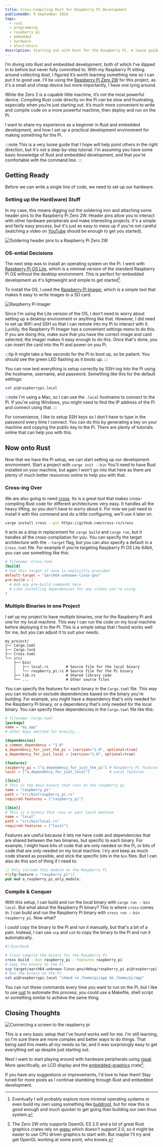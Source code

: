 ```yaml
---
title: Cross-Compiling Rust for Raspberry Pi Development
publishedAt: 9 September 2024
tags:
  - rust
  - programming
  - raspberry pi
  - embedded
  - hardware
  - electronics
description: Starting out with Rust for the Raspberry Pi. A loose guide for a practical development setup which lets me write and compile on my local machine, but deploy and run on the Pi.
---
```


I’m diving into Rust and embedded development, both of which I’ve dipped in to before but never fully committed to. With my Raspberry Pi sitting around collecting dust, I figured it’s worth learning something new so I can put it to good use. I'll be using the [Raspberry Pi Zero 2W](https://www.raspberrypi.com/products/raspberry-pi-zero-2-w/) for this project, as it's a small and cheap device but more importantly, I have one lying around.

While the Zero 2 is a capable little machine, it’s not the most powerful device. Compiling Rust code directly on the Pi can be slow and frustrating, especially when you’re just starting out. It’s much more convenient to write and compile code on a more powerful machine, then deploy and run on the Pi.

I want to share my experience as a beginner in Rust and embedded development, and how I set up a practical development environment for making something for the Pi.

:::note
This is a very loose guide that I hope will help point others in the right direction, but it's _not_ a step-by-step tutorial. I'm assuming you have some basic knowledge of Rust and embedded development, and that you're comfortable with the command line.
:::

## Getting Ready

Before we can write a single line of code, we need to set up our hardware.

### Setting up the Hard(ware) Stuff

In my case, this means digging out the soldering iron and attaching some header pins to the Raspberry Pi Zero 2W. Header pins allow you to interact with other hardware peripherals and make interesting projects. It's a simple and fairly easy process, but it's just as easy to mess up if you're not careful (watching a video on [YouTube](https://www.youtube.com/watch?v=UDdbaMk39tM) should be enough to get you started).

![Soldering header pins to a Raspberry Pi Zero 2W](./soldering.jpg)

### OS-ential Decisions

The next step was to install an operating system on the Pi. I went with [Raspberry Pi OS Lite](https://www.raspberrypi.com/software/operating-systems/#raspberry-pi-os-64-bit), which is a minimal version of the standard Raspberry Pi OS without the desktop environment. This is perfect for embedded development as it's lightweight and simple to get started[^1].

[^1]: Eventually I will probably explore more minimal operating systems or even build my own using something like [buildroot](https://buildroot.org/), but for now this is good enough and much quicker to get going than building our own linux system.

To install the OS, I used the [Raspberry Pi Imager](https://www.raspberrypi.com/software/), which is a simple tool that makes it easy to write images to a SD card.

![Raspberry Pi Imager](./raspberry-pi-imager.png)

Since I'm using the Lite version of the OS, I don't need to worry about setting up a desktop environment or anything like that. However, I did need to set up WiFi and SSH so that I can remote into my Pi to interact with it. Luckily, the Raspberry Pi Imager has a convenient settings menu to do this. If you are doing this, make sure that you have the correct image and card selected; the imager makes it easy enough to do this. Once that's done, you can insert the card into the Pi and power on you Pi.

:::tip
It might take a few seconds for the Pi to boot up, so be patient. You should see the green LED flashing as it boots up.
:::

You can now test everything is setup correctly by SSH-ing into the Pi using the hostname, username, and password. Something like this for the default settings:

```bash
ssh pi@raspberrypi.local
```

:::note
I'm using a Mac, so I can use the `.local` hostname to connect to the Pi. If you're using Windows, you might need to find the IP address of the Pi and connect using that.
:::

For convenience, I like to setup SSH keys so I don't have to type in the password every time I connect. You can do this by generating a key on your machine and copying the public key to the Pi. There are plenty of tutorials online that can help you with this.

## Now onto Rust

Now that we have the Pi setup, we can start setting up our development environment. Start a project with `cargo init --bin` You'll need to have Rust installed on your machine, but again I won't go into that here as there are plenty of much better resources online to help you with that.

### Cross-ing Over

We are also going to need [cross](https://github.com/cross-rs/cross). Its is a great tool that makes cross-compiling Rust code for different architectures very easy. It handles all the heavy lifting, so you don't have to worry about it. For now we just need to install it with this command and do a little configuring, we'll use it later on.

```bash
cargo install cross --git https://github.com/cross-rs/cross
```

It acts as a drop in replacement for `cargo build` and `cargo run`, but it handles all the cross-compilation for you. You can specify the target architecture with the `--target` flag, but you can also specify a default in a `Cross.toml` file. For example if you're targeting Raspberry Pi OS Lite 64bit, you can use something like this:

```toml
# filename: Cross.toml
[build]
# Use this target if none is explicitly provided
default-target = "aarch64-unknown-linux-gnu"
pre-build = [
  # Add any pre-build commands here
  # Like installing dependencies for any crates you're using
]
```

### Multiple Binaries in one Project

I set up my project to have multiple binaries, one for the Raspberry Pi and one for my local machine. This way I can run the code on my local machine before deploying it to the Pi. This is a simple setup that I found works well for me, but you can adjust it to suit your needs.

```
my_project/
├── Cargo.toml
├── Cargo.lock
├── Cross.toml
└── src/
    ├── bin/
    │   ├── local.rs        # Source file for the local binary
    │   └── raspberry_pi.rs # Source file for the Pi binary
    ├── lib.rs              # Shared library code
    └── ...                 # Other source files
```

You can specify the features for each binary in the `Cargo.toml` file. This way you can include or exclude dependencies based on the binary you're building. For example, you might have a dependency that's only needed for the Raspberry Pi binary, or a dependency that's only needed for the local binary. You can specify these dependencies in the `Cargo.toml` file like this:

```toml
# filename: Cargo.toml
[package]
name = "my_app"
# other keys omitted for brevity...

[dependencies]
a_common_dependency = "1.0"
a_dependency_for_just_the_pi = {version="1.0", optional=true}
a_dependency_for_just_local = {version="1.0", optional=true}

[features]
raspberry_pi = ["a_dependency_for_just_the_pi"] # Raspberry Pi features
local = ["a_dependency_for_just_local"]         # Local features

[[bin]]
# This is the main binary that runs on the raspberry pi
name = "raspberry_pi"
path = "src/bin/raspberry_pi.rs"
required-features = ["raspberry_pi"]

[[bin]]
# This is a binary that runs on your local machine
name = "local"
path = "src/bin/local.rs"
required-features = ["local"]
```

Features are useful because it lets me have code and dependencies that are shared between the two binaries, but specific to each binary. For example, I might have bits of code that are only needed on the Pi, or bits of code that are only needed on my local machine. I try and keep as much code shared as possible, and stick the specific bits in the `bin` files. But I can also do this sort of thing if I need to:

```rust
// Only include this module on the Raspberry Pi
#[cfg(feature = "raspberry_pi")]
pub mod a_raspberry_pi_only_module;
```

### Compile & Conquer

With this setup, I can build and run the local binary with `cargo run --bin local`. But what about the Raspberry Pi binary? This is where `cross` comes in. I can build and run the Raspberry Pi binary with `cross run --bin raspberry_pi`. Now what?

I _could_ copy the binary to the Pi and run it manually, but that's a bit of a pain. Instead, I can use `scp` and `ssh` to copy the binary to the Pi and run it automatically.

```bash
#!/bin/bash

# Cross compile the binary for the Raspberry Pi
cross build --bin raspberry_pi --features raspberry_pi
# Copy the binary to the Pi
scp target/aarch64-unknown-linux-gnu/debug/raspberry_pi pi@raspberrypi.local:/home/pi/app
# Run the binary on the Pi
ssh pi@raspberrypi.local "chmod +x /home/pi/app && /home/pi/app"
```

You can run these commands every time you want to run on the Pi, but I like to use [just](https://github.com/casey/just) to automate this process; you could use a Makefile, shell script or something similar to achieve the same thing.

## Closing Thoughts

![Connecting a screen to the raspberry pi](./raspberry-pi.jpg)

This is a very basic setup that I've found works well for me. I'm still learning, so I'm sure there are more complex and better ways to do things. That being said this meets all my needs so far, and it was surprisingly easy to get everything set up despite just starting out.

Next I want to start playing around with hardware peripherals using [rppal](https://crates.io/crates/rppal). More specifically, an LCD display and the [embedded-graphics](https://crates.io/crates/embedded-graphics) crate[^2].

[^2]: The Zero 2W only supports OpenGL ES 2.0 and a lot of great Rust graphics crates rely on [wgpu](https://github.com/gfx-rs/wgpu) which doesn't support 2.0, so it might be easier to use CPU driven graphics to start with. But maybe I'll try and get OpenGL working at some point, who knows.

If you have any suggestions or improvements, I'd love to hear them! Stay tuned for more posts as I continue stumbling through Rust and embedded development.
